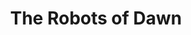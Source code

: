 ---
title: "The Robots of Dawn"
bookCover: "/assets/book-covers/the-robots-of-dawn.jpg"
bookAuthor: "Isaac Asimov"
rating: 9
done: false
tags: []
summary: false
detailedNotes: false
amazonLink: ""
amazonAffiliateLink: ""
---